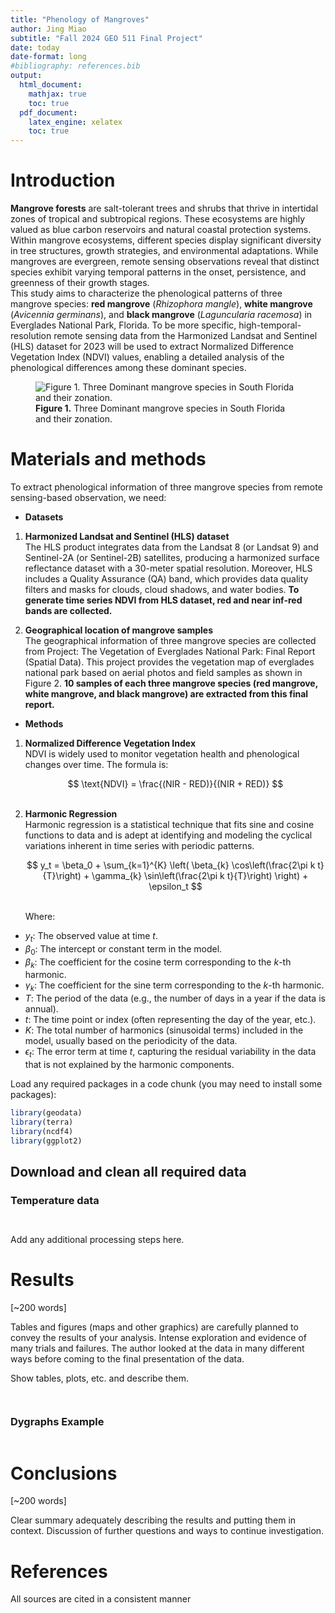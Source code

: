 ```yaml
---
title: "Phenology of Mangroves"
author: Jing Miao
subtitle: "Fall 2024 GEO 511 Final Project"
date: today
date-format: long
#bibliography: references.bib
output:
  html_document:
    mathjax: true
    toc: true
  pdf_document:
    latex_engine: xelatex
    toc: true
---
```


# Introduction

**Mangrove forests** are salt-tolerant trees and shrubs that thrive in intertidal zones of tropical and subtropical regions. These ecosystems are highly valued as blue carbon reservoirs and natural coastal protection systems. Within mangrove ecosystems, different species display significant diversity in tree structures, growth strategies, and environmental adaptations. While mangroves are evergreen, remote sensing observations reveal that distinct species exhibit varying temporal patterns in the onset, persistence, and greenness of their growth stages.<br> This study aims to characterize the phenological patterns of three mangrove species: **red mangrove** (*Rhizophora mangle*), **white mangrove** (*Avicennia germinans*), and **black mangrove** (*Laguncularia racemosa*) in Everglades National Park, Florida. To be more specific, high-temporal-resolution remote sensing data from the Harmonized Landsat and Sentinel (HLS) dataset for 2023 will be used to extract Normalized Difference Vegetation Index (NDVI) values, enabling a detailed analysis of the phenological differences among these dominant species.<br>

![**Figure 1.** Three Dominant mangrove species in South Florida and their zonation.](/data/dominant-mangrove-species-of-south-florida.png)

# Materials and methods

To extract phenological information of three mangrove species from remote sensing-based observation, we need:

-   **Datasets**
1.  **Harmonized Landsat and Sentinel (HLS) dataset**<br> The HLS product integrates data from the Landsat 8 (or Landsat 9) and Sentinel-2A (or Sentinel-2B) satellites, producing a harmonized surface reflectance dataset with a 30-meter spatial resolution. Moreover, HLS includes a Quality Assurance (QA) band, which provides data quality filters and masks for clouds, cloud shadows, and water bodies. **To generate time series NDVI from HLS dataset, red and near inf-red bands are collected.**

2.  **Geographical location of mangrove samples**<br> The geographical information of three mangrove species are collected from Project: The Vegetation of Everglades National Park: Final Report (Spatial Data). This project provides the vegetation map of everglades national park based on aerial photos and field samples as shown in Figure 2. **10 samples of each three mangrove species (red mangrove, white mangrove, and black mangrove) are extracted from this final report.**
-  **Methods**
1.  **Normalized Difference Vegetation Index**<br>
NDVI is widely used to monitor vegetation health and phenological changes over time. The formula is:<br>
<div style="text-align: center;">
$$
\text{NDVI} = \frac{(NIR - RED)}{(NIR + RED)}
$$
</div><br>
2.  **Harmonic Regression**<br>
Harmonic regression is a statistical technique that fits sine and cosine functions to data and is adept at identifying and modeling the cyclical variations inherent in time series with periodic patterns.<br>
<div style="text-align: center;">
$$
y_t = \beta_0 + \sum_{k=1}^{K} \left( \beta_{k} \cos\left(\frac{2\pi k t}{T}\right) + \gamma_{k} \sin\left(\frac{2\pi k t}{T}\right) \right) + \epsilon_t
$$
</div><br>
Where:

- $y_t$: The observed value at time $t$.
- $\beta_0$: The intercept or constant term in the model.
- $\beta_k$: The coefficient for the cosine term corresponding to the $k$-th harmonic.
- $\gamma_k$: The coefficient for the sine term corresponding to the $k$-th harmonic.
- $T$: The period of the data (e.g., the number of days in a year if the data is annual).
- $t$: The time point or index (often representing the day of the year, etc.).
- $K$: The total number of harmonics (sinusoidal terms) included in the model, usually based on the periodicity of the data.
- $\epsilon_t$: The error term at time $t$, capturing the residual variability in the data that is not explained by the harmonic components.

Load any required packages in a code chunk (you may need to install some packages):

```r
library(geodata)
library(terra)
library(ncdf4)
library(ggplot2)
```

## Download and clean all required data

### Temperature data

```r

```

```r

```

Add any additional processing steps here.

# Results

\[\~200 words\]

Tables and figures (maps and other graphics) are carefully planned to convey the results of your analysis. Intense exploration and evidence of many trials and failures. The author looked at the data in many different ways before coming to the final presentation of the data.

Show tables, plots, etc. and describe them.

```r

```

```r

```

### Dygraphs Example

```r

```

# Conclusions

\[\~200 words\]

Clear summary adequately describing the results and putting them in context. Discussion of further questions and ways to continue investigation.

# References

All sources are cited in a consistent manner
